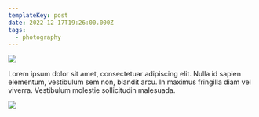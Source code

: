```yaml
---
templateKey: post
date: 2022-12-17T19:26:00.000Z
tags:
  - photography
---
```

![](../../static/assets/20221217-IMG_4044.jpg)

Lorem ipsum dolor sit amet, consectetuar adipiscing elit. Nulla id sapien elementum, vestibulum sem non, blandit arcu. In maximus fringilla diam vel viverra. Vestibulum molestie sollicitudin malesuada.

![](../../static/assets/20221217-IMG_4038.jpg)
